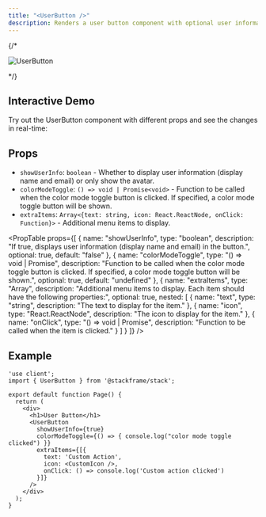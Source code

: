 ```yaml
---
title: "<UserButton />"
description: Renders a user button component with optional user information, color mode toggle, and extra menu items.
---
```


{/* <div className="stack-white-image-showcase stack-250h">
  <img src="../imgs/user-button.png" alt="UserButton" />
</div> */}

<StackUserButton />

## Interactive Demo

Try out the UserButton component with different props and see the changes in real-time:

<UserButtonDemo />

## Props

- `showUserInfo`: `boolean` - Whether to display user information (display name and email) or only show the avatar.
- `colorModeToggle`: `() => void | Promise<void>` - Function to be called when the color mode toggle button is clicked. If specified, a color mode toggle button will be shown.
- `extraItems`: `Array<{text: string, icon: React.ReactNode, onClick: Function}>` - Additional menu items to display.

<PropTable
  props={[
    {
      name: "showUserInfo",
      type: "boolean",
      description: "If true, displays user information (display name and email) in the button.",
      optional: true,
      default: "false"
    },
    {
      name: "colorModeToggle",
      type: "() => void | Promise<void>",
      description: "Function to be called when the color mode toggle button is clicked. If specified, a color mode toggle button will be shown.",
      optional: true,
      default: "undefined"
    },
    {
      name: "extraItems",
      type: "Array",
      description: "Additional menu items to display. Each item should have the following properties:",
      optional: true,
      nested: [
        {
          name: "text",
          type: "string",
          description: "The text to display for the item."
        },
        {
          name: "icon",
          type: "React.ReactNode",
          description: "The icon to display for the item."
        },
        {
          name: "onClick",
          type: "() => void | Promise<void>",
          description: "Function to be called when the item is clicked."
        }
      ]
    }
  ]}
/>

## Example

```tsx
'use client';
import { UserButton } from '@stackframe/stack';

export default function Page() {
  return (
    <div>
      <h1>User Button</h1>
      <UserButton
        showUserInfo={true}
        colorModeToggle={() => { console.log("color mode toggle clicked") }}
        extraItems={[{
          text: 'Custom Action',
          icon: <CustomIcon />,
          onClick: () => console.log('Custom action clicked')
        }]}
      />
    </div>
  );
}
```
